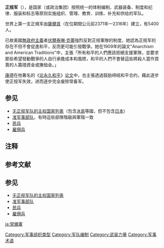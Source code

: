 {{Refimprove|time=2015-12-23T15:54:43+00:00}}

'''正规军'''（{{lang-en|'''regular army'''}}），是国家（或政治集团）按照统一的体制编制、武器装备、制度和纪律、服装和标志等原则实施组织、管理、教育、训练、补充和供给的军队。

世界上第一支正規军由[[薩爾貢_(阿卡德)|薩爾貢]]（在位期間公元前2371年—2316年）建立，有5400人。

已故美國[[無政府主義|無政府主義]]者[[伏爾泰琳·克蕾|伏爾泰琳·克蕾]]強烈反對正规軍隊的制度，她認為正规军的存在不但不會促進和平，反而更可能引發戰爭。她在1909年的論文"Anarchism and American Traditions"中，主張「所有和平的人們應該拒絕支援軍隊，並要求那些希望發動戰爭的人自行承擔成本和風險，和平的人們不會替這些將殺人當作買賣的人籌措資金或撫恤金。」

[[康德|康德]]在他著名的《[[论永久和平|论永久和平]]》[[论文|论文]]中，也主張透過鼓励缔结和平合约，藉此逐步使正规军失效，进而逐步完全废除常备军。

== 参见 ==
{{Portal box|军事}}
* [[无正规军队的主权国家列表|无正规军队的主权国家列表]]（包含[[冰島|冰島]]等國，但不包含[[日本|日本]]）
* [[准军事部队|准军事部队]]，有時這些部隊階級與軍階一致
* [[民兵|民兵]]
* [[雇佣兵|雇佣兵]]

== 注释 ==
{{NoteFoot}}

== 参考文献 ==
{{Reflist}}

== 参见 ==
{{Portal box|军事}}
* [[无正规军队的主权国家列表|无正规军队的主权国家列表]]
* [[准军事部队|准军事部队]]
* [[民兵|民兵]]
* [[雇佣兵|雇佣兵]]

[[Category:军事组织类型|Category:军事组织类型]]
[[Category:军队编制|Category:军队编制]]
[[Category:武装力量|Category:武装力量]]
[[Category:军事术语|Category:军事术语]]

[[ja:常備軍|ja:常備軍]]